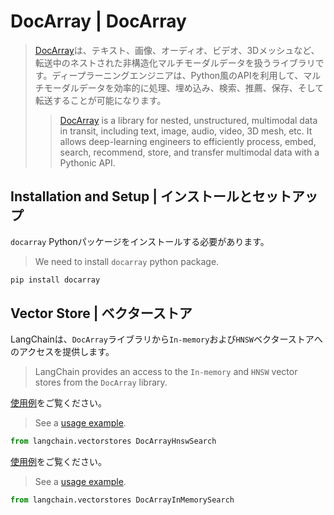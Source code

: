 # DocArray | DocArray

> [DocArray](https://docarray.jina.ai/)は、テキスト、画像、オーディオ、ビデオ、3Dメッシュなど、転送中のネストされた非構造化マルチモーダルデータを扱うライブラリです。ディープラーニングエンジニアは、Python風のAPIを利用して、マルチモーダルデータを効率的に処理、埋め込み、検索、推薦、保存、そして転送することが可能になります。
>
> > [DocArray](https://docarray.jina.ai/) is a library for nested, unstructured, multimodal data in transit,
> > including text, image, audio, video, 3D mesh, etc. It allows deep-learning engineers to efficiently process,
> > embed, search, recommend, store, and transfer multimodal data with a Pythonic API.

## Installation and Setup | インストールとセットアップ

`docarray` Pythonパッケージをインストールする必要があります。

> We need to install `docarray` python package.

```bash
pip install docarray
```

## Vector Store | ベクターストア

LangChainは、`DocArray`ライブラリから`In-memory`および`HNSW`ベクターストアへのアクセスを提供します。

> LangChain provides an access to the `In-memory` and `HNSW` vector stores from the `DocArray` library.

[使用例](/docs/integrations/vectorstores/docarray_hnsw)をご覧ください。

> See a [usage example](/docs/integrations/vectorstores/docarray_hnsw).

```python
from langchain.vectorstores DocArrayHnswSearch
```

[使用例](/docs/integrations/vectorstores/docarray_in_memory)をご覧ください。

> See a [usage example](/docs/integrations/vectorstores/docarray_in_memory).

```python
from langchain.vectorstores DocArrayInMemorySearch
```
